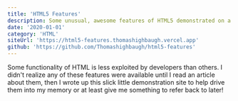 ```yaml
---
title: 'HTML5 Features'
description: Some unusual, awesome features of HTML5 demonstrated on a page as a means of testing them and describing them to others.
date: '2020-01-01'
category: 'HTML'
siteUrl: 'https://html5-features.thomashighbaugh.vercel.app'
github: 'https://github.com/Thomashighbaugh/html5-features'
---
```


Some functionality of HTML is less exploited by developers than others. I didn't realize any of these features were available until I read an article about them, then I wrote up this slick little demonstration site to help drive them into my memory or at least give me something to refer back to later!
